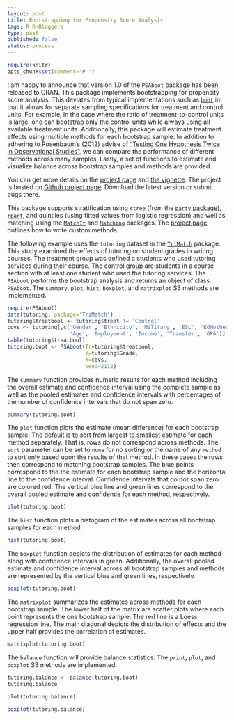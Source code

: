 ```yaml
--- 
layout: post
title: Bootstrapping for Propensity Score Analysis
tags: R R-Bloggers
type: post
published: false
status: process
---
```


```r
require(knitr)
opts_chunk$set(comment='# ')
```

I am happy to announce that version 1.0 of the `PSAboot` package has been released to CRAN. This package implements bootstrapping for propensity score analysis. This deviates from typical implementations such as [`boot`](http://cran.r-project.org/web/packages/boot/index.html) in that it allows for separate sampling specifications for treatment and control units. For example, in the case where the ratio of treatment-to-control units is large, one can bootstrap only the control units while always using all available treatment units. Additionally, this package will estimate treatment effects using multiple methods for each bootstrap sample. In addition to adhering to Rosenbaum's (2012) advise of ["Testing One Hypothesis Twice in Observational Studies"](http://biomet.oxfordjournals.org/content/99/4/763.abstract), we can compare the performance of different methods across many samples. Lastly, a set of functions to estimate and visualize balance across bootstrap samples and methods are provided.

You can get more details on the [project page](/PSAboot) and [the vignette](). The project is hosted on [Github project page](http://github.com/jbryer/PSAboot). Download the latest version or submit bugs there.

This package supports stratification using `ctree` (from the [`party` package](http://cran.r-project.org/web/packages/party/index.html)), [`rpart`](http://cran.r-project.org/web/packages/rpart/index.html), and quintiles (using fitted values from logistic regression) and well as matching using the [`MatchIt`](http://cran.r-project.org/web/packages/MatchIt/index.html) and [`Matching`](http://cran.r-project.org/web/packages/Matching/index.html) packages. The [project page](/PSAboot) outlines how to write custom methods.

The following example uses the `tutoring` dataset in the [`TriMatch`](/TriMatch) package. This study examined the effects of tutoring on student grades in writing courses. The treatment group was defined a students who used tutoring services during their course. The control group are students in a course section with at least one student who used the tutoring services. The `PSAboot` performs the bootstrap analysis and returns an object of class `PSAboot`. The `summary`, `plot`, `hist`, `boxplot`, and `matrixplot` S3 methods are implemented.

```r
require(PSAboot)
data(tutoring, package='TriMatch')
tutoring$treatbool <- tutoring$treat != 'Control'
covs <- tutoring[,c('Gender', 'Ethnicity', 'Military', 'ESL', 'EdMother', 'EdFather',
					'Age', 'Employment', 'Income', 'Transfer', 'GPA')]
table(tutoring$treatbool)
tutoring.boot <- PSAboot(Tr=tutoring$treatbool, 
						 Y=tutoring$Grade, 
						 X=covs, 
						 seed=2112)
```

The `summary` function provides numeric results for each method including the overall estimate and confidence interval using the complete sample as well as the pooled estimates and confidence intervals with percentages of the number of confidence intervals that do not span zero.

```r
summary(tutoring.boot)
```

The `plot` function plots the estimate (mean difference) for each bootstrap sample. The default is to sort from largest to smallest estimate for each method separately. That is, rows do not correspond across methods. The `sort` parameter can be set to `none` for no sorting or the name of any `method` to sort only based upon the results of that method. In these cases the rows then correspond to matching bootstrap samples. The blue points correspond to the the estimate for each bootstrap sample and the horizontal line to the confidence interval. Confidence intervals that do not span zero are colored red. The vertical blue line and green lines correspond to the overall pooled estimate and confidence for each method, respectively.

```r
plot(tutoring.boot)
```

The `hist` function plots a histogram of the estimates across all bootstrap samples for each method.

```r
hist(tutoring.boot)
```

The `boxplot` function depicts the distribution of estimates for each method along with confidence intervals in green. Additionally, the overall pooled estimate and confidence interval across all bootstrap samples and methods are represented by the vertical blue and green lines, respectively.

```r
boxplot(tutoring.boot)
```

The `matrixplot` summarizes the estimates across methods for each bootstrap sample. The lower half of the matrix are scatter plots where each point represents the one bootstrap sample. The red line is a Loess regression line. The main diagonal depicts the distribution of effects and the upper half provides the correlation of estimates.

```r
matrixplot(tutoring.boot)
```

The `balance` function will provide balance statistics. The `print`, `plot`, and `boxplot` S3 methods are implemented.

```r
tutoring.balance <- balance(tutoring.boot)
tutoring.balance
```

```r
plot(tutoring.balance)
```

```r
boxplot(tutoring.balance)
```


